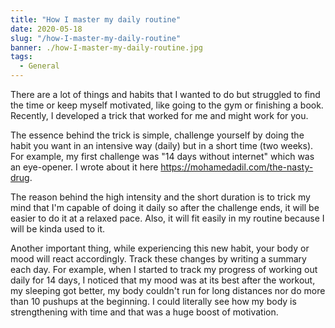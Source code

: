 ```yaml
---
title: "How I master my daily routine"
date: 2020-05-18
slug: "/how-I-master-my-daily-routine"
banner: ./how-I-master-my-daily-routine.jpg
tags:
  - General
---
```


There are a lot of things and habits that I wanted to do but struggled to find the time or keep myself motivated, like going to the gym or finishing a book. Recently, I developed a trick that worked for me and might work for you.

The essence behind the trick is simple, challenge yourself by doing the habit you want in an intensive way (daily) but in a short time (two weeks). For example, my first challenge was "14 days without internet" which was an eye-opener. I wrote about it here https://mohamedadil.com/the-nasty-drug. 

The reason behind the high intensity and the short duration is to trick my mind that I'm capable of doing it daily so after the challenge ends, it will be easier to do it at a relaxed pace. Also, it will fit easily in my routine because I will be kinda used to it.

Another important thing, while experiencing this new habit, your body or mood will react accordingly. Track these changes by writing a summary each day. For example, when I started to track my progress of working out daily for 14 days, I noticed that my mood was at its best after the workout, my sleeping got better, my body couldn't run for long distances nor do more than 10 pushups at the beginning. I could literally see how my body is strengthening with time and that was a huge boost of motivation.
